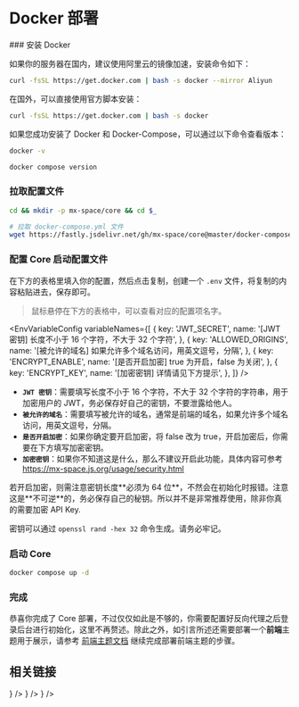 # Docker 部署


<Steps>
### 安装 Docker

如果你的服务器在国内，建议使用阿里云的镜像加速，安装命令如下：

```bash
curl -fsSL https://get.docker.com | bash -s docker --mirror Aliyun
```

在国外，可以直接使用官方脚本安装：

```bash
curl -fsSL https://get.docker.com | bash -s docker
```

如果您成功安装了 Docker 和 Docker-Compose，可以通过以下命令查看版本：

```bash
docker -v

docker compose version
```

### 拉取配置文件

```bash
cd && mkdir -p mx-space/core && cd $_

# 拉取 docker-compose.yml 文件
wget https://fastly.jsdelivr.net/gh/mx-space/core@master/docker-compose.yml
```

### 配置 Core 启动配置文件

在下方的表格里填入你的配置，然后点击复制，创建一个 `.env` 文件，将复制的内容粘贴进去，保存即可。

> 鼠标悬停在下方的表格中，可以查看对应的配置项名字。


<EnvVariableConfig
  variableNames={[
    {
      key: 'JWT_SECRET',
      name: '[JWT 密钥] 长度不小于 16 个字符，不大于 32 个字符',
    },
    {
      key: 'ALLOWED_ORIGINS',
      name: '[被允许的域名] 如果允许多个域名访问，用英文逗号，分隔',
    },
    {
      key: 'ENCRYPT_ENABLE',
      name: '[是否开启加密] true 为开启，false 为关闭',
    },
    {
      key: 'ENCRYPT_KEY',
      name: '[加密密钥] 详情请见下方提示',
    },
  ]}
/>

- **`JWT 密钥`**：需要填写长度不小于 16 个字符，不大于 32 个字符的字符串，用于加密用户的 JWT，务必保存好自己的密钥，不要泄露给他人。
- **`被允许的域名`**：需要填写被允许的域名，通常是前端的域名，如果允许多个域名访问，用英文逗号，分隔。
- **`是否开启加密`**：如果你确定要开启加密，将 false 改为 true，开启加密后，你需要在下方填写加密密钥。
- **`加密密钥`**：如果你不知道这是什么，那么不建议开启此功能，具体内容可参考 https://mx-space.js.org/usage/security.html

<Callout type="warning">
  若开启加密，则需注意密钥长度**必须为 64 位**，不然会在初始化时报错。注意这是**不可逆**的，务必保存自己的秘钥。所以并不是非常推荐使用，除非你真的需要加密
  API Key.

密钥可以通过 `openssl rand -hex 32` 命令生成。请务必牢记。

</Callout>

### 启动 Core

```bash
docker compose up -d
```

### 完成

恭喜你完成了 Core 部署，不过仅仅如此是不够的，你需要配置好反向代理之后登录后台进行初始化，这里不再赘述。除此之外，如引言所述还需要部署一个**前端**主题用于展示，请参考 [前端主题文档](https://mx-space.js.org/themes) 继续完成部署前端主题的步骤。

</Steps>

## 相关链接

<Cards num={2}>
  <Card
    arrow
    title="反向代理配置"
    href="/docs/extra#反向代理"
    icon={<UilExternalLinkAlt />}
  />
  <Card
    arrow
    title="前端主题部署"
    href="/themes"
    icon={<UilExternalLinkAlt />}
  />
  <Card arrow title="使用指南" href="/usage" icon={<UilArrowCircleUp />} />
</Cards>
